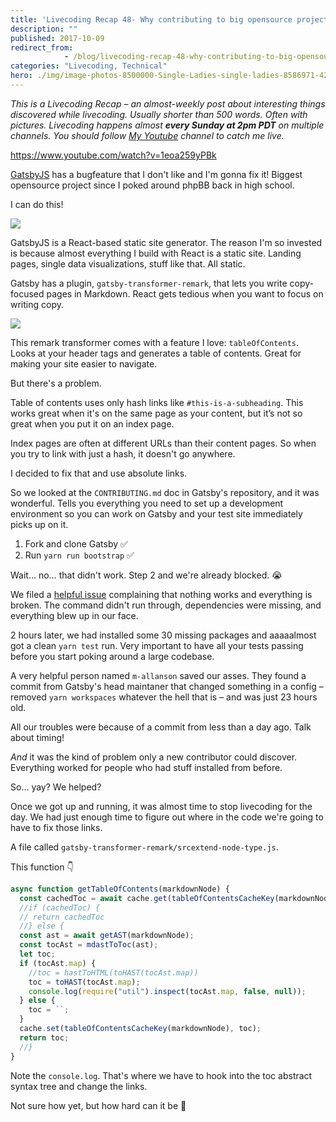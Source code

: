 ```yaml
---
title: 'Livecoding Recap 48- Why contributing to big opensource projects is still hard'
description: ""
published: 2017-10-09
redirect_from: 
            - /blog/livecoding-recap-48-why-contributing-to-big-opensource-projects/swizec/7848
categories: "Livecoding, Technical"
hero: ./img/image-photos-8500000-Single-Ladies-single-ladies-8586971-424-550.jpg
---
```


_This is a Livecoding Recap – an almost-weekly post about interesting things discovered while livecoding. Usually shorter than 500 words. Often with pictures. Livecoding happens almost **every Sunday at 2pm PDT** on multiple channels. You should follow [My Youtube](https://www.youtube.com/TheSwizec) channel to catch me live._

<https://www.youtube.com/watch?v=1eoa259yPBk>

[GatsbyJS](https://www.gatsbyjs.org/) has a bugfeature that I don't like and I'm gonna fix it! Biggest opensource project since I poked around phpBB back in high school.

I can do this!

![](./img/image-photos-8500000-Single-Ladies-single-ladies-8586971-424-550.jpg)

GatsbyJS is a React-based static site generator. The reason I'm so invested is because almost everything I build with React is a static site. Landing pages, single data visualizations, stuff like that. All static.

Gatsby has a plugin, `gatsby-transformer-remark`, that lets you write copy-focused pages in Markdown. React gets tedious when you want to focus on writing copy.

![](./img/xEuspE9.gif)

This remark transformer comes with a feature I love: `tableOfContents`. Looks at your header tags and generates a table of contents. Great for making your site easier to navigate.

But there's a problem.

Table of contents uses only hash links like `#this-is-a-subheading`. This works great when it's on the same page as your content, but it’s not so great when you put it on an index page.

Index pages are often at different URLs than their content pages. So when you try to link with just a hash, it doesn't go anywhere.

I decided to fix that and use absolute links.

So we looked at the `CONTRIBUTING.md` doc in Gatsby's repository, and it was wonderful. Tells you everything you need to set up a development environment so you can work on Gatsby and your test site immediately picks up on it.

1.  Fork and clone Gatsby ✅
2.  Run `yarn run bootstrap` ✅

Wait… no… that didn't work. Step 2 and we're already blocked. 😭

We filed a [helpful issue](https://github.com/gatsbyjs/gatsby/issues/2395) complaining that nothing works and everything is broken. The command didn't run through, dependencies were missing, and everything blew up in our face.

2 hours later, we had installed some 30 missing packages and aaaaalmost got a clean `yarn test` run. Very important to have all your tests passing before you start poking around a large codebase.

A very helpful person named `m-allanson` saved our asses. They found a commit from Gatsby's head maintaner that changed something in a config – removed `yarn workspaces` whatever the hell that is – and was just 23 hours old.

All our troubles were because of a commit from less than a day ago. Talk about timing!

_And_ it was the kind of problem only a new contributor could discover. Everything worked for people who had stuff installed from before.

So… yay? We helped?

Once we got up and running, it was almost time to stop livecoding for the day. We had just enough time to figure out where in the code we're going to have to fix those links.

A file called `gatsby-transformer-remark/srcextend-node-type.js`.

This function 👇

```javascript
async function getTableOfContents(markdownNode) {
  const cachedToc = await cache.get(tableOfContentsCacheKey(markdownNode));
  //if (cachedToc) {
  // return cachedToc
  //} else {
  const ast = await getAST(markdownNode);
  const tocAst = mdastToToc(ast);
  let toc;
  if (tocAst.map) {
    //toc = hastToHTML(toHAST(tocAst.map))
    toc = toHAST(tocAst.map);
    console.log(require("util").inspect(tocAst.map, false, null));
  } else {
    toc = ``;
  }
  cache.set(tableOfContentsCacheKey(markdownNode), toc);
  return toc;
  //}
}
```

Note the `console.log`. That's where we have to hook into the toc abstract syntax tree and change the links.

Not sure how yet, but how hard can it be 🤔

